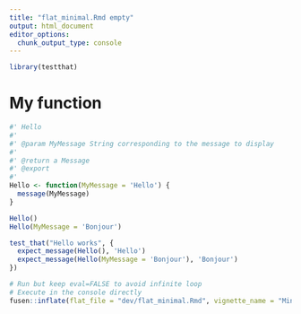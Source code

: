 ```yaml
---
title: "flat_minimal.Rmd empty"
output: html_document
editor_options: 
  chunk_output_type: console
---
```


```r
library(testthat)
```

<!--
 You need to run the 'description' chunk in the '0-dev_history.Rmd' file before continuing your code there.
-->

# My function

```r

#' Hello
#'
#' @param MyMessage String corresponding to the message to display
#'
#' @return a Message
#' @export
#'
Hello <- function(MyMessage = 'Hello') {
  message(MyMessage)
}
```

```r
Hello()
Hello(MyMessage = 'Bonjour')

```

```r
test_that("Hello works", {
  expect_message(Hello(), 'Hello')
  expect_message(Hello(MyMessage = 'Bonjour'), 'Bonjour')
})
```


```r
# Run but keep eval=FALSE to avoid infinite loop
# Execute in the console directly
fusen::inflate(flat_file = "dev/flat_minimal.Rmd", vignette_name = "Minimal")
```

